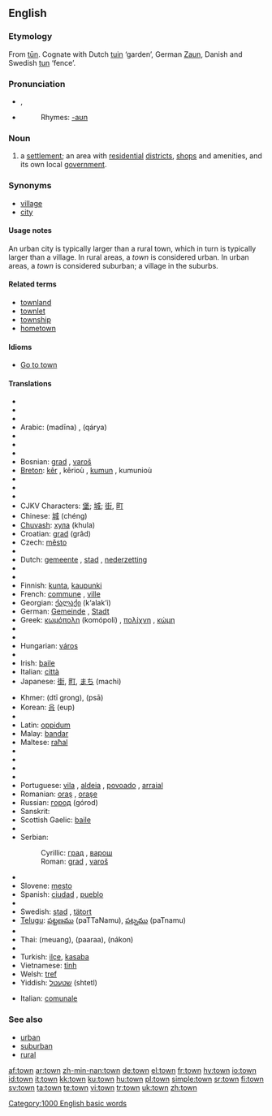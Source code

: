 ==English==

{{rank|show|terms|sort|435|town|dark|ye|common}}

===Etymology===
From {{OE.}} [[tun|tūn]]. Cognate with Dutch [[tuin]] ‘garden’, German [[Zaun]], Danish and Swedish [[tun]] ‘fence’.

===Pronunciation===
* {{IPA|/taʊ̯n/}}, {{SAMPA|/taUn/}}
* {{audio|en-us-town.ogg|Audio (US)}}
*: Rhymes: [[Rhymes:English:-aʊn|-aʊn]]

===Noun===
{{wikipedia}}
{{en-noun}}

# a [[settlement]]; an area with [[residential]] [[district]]s, [[shop]]s and amenities, and its own local [[government]].

===Synonyms===
* [[village]]
* [[city]]

====Usage notes====
{{rfc-level|Usage notes at L4+ not in L3 POS section (AutoFormat would have corrected level of Synonyms)}}
An urban city is typically larger than a rural town, which in turn is typically larger than a village. In rural areas, a ''town'' is considered urban. In urban areas, a ''town'' is considered suburban; a village in the suburbs.

====Related terms====
* [[townland]]
* [[townlet]]
* [[township]]
* [[hometown]]

====Idioms====
* [[Go to town]]

====Translations====
{{trans-top|noun}}
* {{trreq|Ainu}}
* {{trreq|Afrikaans}}
* {{trreq|Albanian}}
* Arabic: {{Arab|[[مدينة]]}} (madīna) {{f}}, {{Arab|[[قرية|قَرْيَةٌ]]}} (qárya) {{f}}
* {{trreq|Armenian}}
* {{trreq|Basque}}
* {{trreq|Bengali}}
* Bosnian: [[grad#Bosnian|grad]] {{m}}, [[varoš]]
* [[Breton]]: [[kêr]] {{f}}, kêrioù {{p}}, [[kumun]] {{f}}, kumunioù {{p}}
* {{trreq|Bulgarian}}
* {{trreq|Burmese}}
* {{trreq|Catalan}}
* CJKV Characters: [[堡]]; [[城]]; [[街]], [[町]]
* Chinese: [[城]] (chéng)
* [[Chuvash]]: [[хула]] (khula)
* Croatian: [[grad#Croatian|grad]] (grâd) {{m}}
* Czech: [[město]] {{n}}
* {{trreq|Danish}}
* Dutch: [[gemeente]] {{f}}, [[stad]] {{f}}, [[nederzetting]] {{f}}
* {{trreq|Esperanto}}
* {{trreq|Estonian}}
* Finnish: [[kunta]], [[kaupunki]]
* French: [[commune]] {{f}}, [[ville]] {{f}}
* Georgian: [[ქალაქი]] (k‘alak‘i)
* German: [[Gemeinde]] {{f}}, [[Stadt]] {{f}}
* Greek: [[κωμόπολη]] (komópoli) {{f}}, [[πολίχνη]] {{f}}, [[κώμη]] {{f}}
* {{trreq|Hebrew}}
* {{trreq|Hindi}}
* Hungarian: [[város]]
* {{trreq|Ido}}
* Irish: [[baile#Irish|baile]] {{m}}
* Italian: [[città]] {{f}}
* Japanese: [[街]], [[町]], [[まち]] (machi)
{{trans-mid}}
* Khmer: {{Khmr|[[ទីក្រុង]]}} (dtī grong), {{Khmr|[[ផ្សារ]]}} (psā)
* Korean: [[읍]] (eup)
* {{trreq|Kurdish}}
* Latin: [[oppidum]] {{n}}
* Malay: [[bandar]]
* Maltese: [[raħal]]
* {{trreq|Maori}}
* {{trreq|Norwegian}}
* {{trreq|Old English}}
* {{trreq|Persian}}
* Portuguese: [[vila]] {{f}}, [[aldeia]] {{f}}, [[povoado]] {{m}}, [[arraial]] {{m}}
* Romanian: [[oraş]] {{n}}, [[oraşe]] {{p}}
* Russian: [[город]] (górod) {{m}}
* Sanskrit: {{t|sa|sc=Deva|नगर|tr=nágara|n}}
* Scottish Gaelic: [[baile#Scottish Gaelic|baile]] {{m}}
* {{trreq|Scots}}
* Serbian:
*: Cyrillic: [[град#Serbian|град]] {{m}}, [[варош]]
*: Roman: [[grad]] {{m}}, [[varoš]]
* {{trreq|Slovak}}
* Slovene: [[mesto]] {{n}}
* Spanish: [[ciudad]] {{f}}, [[pueblo]] {{m}}
* {{trreq|Swahili}}
* Swedish: [[stad]] {{c}}, [[tätort]] {{c}}
* [[Telugu]]: [[పట్టణము]] (paTTaNamu), [[పట్నము]] (paTnamu)
* {{trreq|Tetum}}
* Thai: {{Thai|[[เมือง]]}} (meuang), {{Thai|[[พารา]]}} (paaraa), {{Thai|[[นคร]]}} (nákon)
* {{trreq|Tongan}}
* Turkish: [[ilçe]], [[kasaba]]
* Vietnamese: [[tỉnh]]
* Welsh: [[tref]] {{f}}
* Yiddish: [[שטעטל]] (shtetl) {{n}}
{{trans-bottom}}

{{trans-top|adjective}}
* Italian: [[comunale]]
{{trans-mid}}
{{trans-bottom}}

===See also===
* [[urban]]
* [[suburban]]
* [[rural]]

[[Category:1000 English basic words]]

[[af:town]]
[[ar:town]]
[[zh-min-nan:town]]
[[de:town]]
[[el:town]]
[[fr:town]]
[[hy:town]]
[[io:town]]
[[id:town]]
[[it:town]]
[[kk:town]]
[[ku:town]]
[[hu:town]]
[[pl:town]]
[[simple:town]]
[[sr:town]]
[[fi:town]]
[[sv:town]]
[[ta:town]]
[[te:town]]
[[vi:town]]
[[tr:town]]
[[uk:town]]
[[zh:town]]